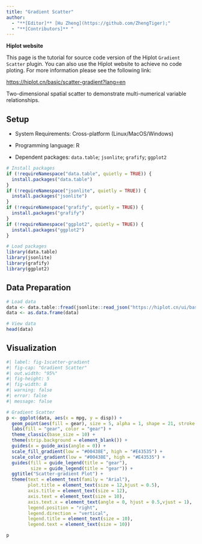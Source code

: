 ```yaml
---
title: "Gradient Scatter"
author:
  - "**[Editor]** [Hu Zheng](https://github.com/ZhengTiger);"
  - "**[Contributors]** "
---
```


::: callout-note
**Hiplot website**

This page is the tutorial for source code version of the Hiplot `Gradient Scatter` plugin. You can also use the Hiplot website to achieve no code ploting. For more information please see the following link:

<https://hiplot.cn/basic/scatter-gradient?lang=en>
:::

Two-dimensional spatial scatter to demonstrate multi-numerical variable relationships.

## Setup

-   System Requirements: Cross-platform (Linux/MacOS/Windows)

-   Programming language: R

-   Dependent packages: `data.table`; `jsonlite`; `grafify`; `ggplot2`

```r
# Install packages
if (!requireNamespace("data.table", quietly = TRUE)) {
  install.packages("data.table")
}
if (!requireNamespace("jsonlite", quietly = TRUE)) {
  install.packages("jsonlite")
}
if (!requireNamespace("grafify", quietly = TRUE)) {
  install.packages("grafify")
}
if (!requireNamespace("ggplot2", quietly = TRUE)) {
  install.packages("ggplot2")
}

# Load packages
library(data.table)
library(jsonlite)
library(grafify)
library(ggplot2)
```

## Data Preparation

```r
# Load data
data <- data.table::fread(jsonlite::read_json("https://hiplot.cn/ui/basic/scatter-gradient/data.json")$exampleData[[1]]$textarea[[1]])
data <- as.data.frame(data)

# View data
head(data)
```

## Visualization

```r
#| label: fig-1scatter-gradient
#| fig-cap: "Gradient Scatter"
#| out.width: "95%"
#| fig-height: 5
#| fig-width: 8
#| warning: false
#| error: false
#| message: false

# Gradient Scatter
p <- ggplot(data, aes(x = mpg, y = disp)) + 
  geom_point(aes(fill = gear), size = 5, alpha = 1, shape = 21, stroke = 0.5) +
  labs(fill = "gear", color = "gear") +
  theme_classic(base_size = 10) +
  theme(strip.background = element_blank()) +
  guides(x = guide_axis(angle = 0)) +
  scale_fill_gradient(low = "#00438E", high = "#E43535") +
  scale_color_gradient(low = "#00438E", high = "#E43535") + 
  guides(fill = guide_legend(title = "gear"),
         size = guide_legend(title = "gear")) +
  ggtitle("Scatter-gradient Plot") +
  theme(text = element_text(family = "Arial"),
        plot.title = element_text(size = 12,hjust = 0.5),
        axis.title = element_text(size = 12),
        axis.text = element_text(size = 10),
        axis.text.x = element_text(angle = 0, hjust = 0.5,vjust = 1),
        legend.position = "right",
        legend.direction = "vertical",
        legend.title = element_text(size = 10),
        legend.text = element_text(size = 10))

p
```





